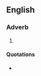 {{also|Withall}}
==English==

===Adverb===
{{en-adv}}

# {{archaic spelling of|[[withal]]}}

====Quotations====
* {{seeCites}}